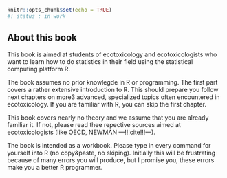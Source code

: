 ```r
knitr::opts_chunk$set(echo = TRUE)
#! status : in work
```


## About this book

This book is aimed at students of ecotoxicology and ecotoxicologists who want to learn how to do statistics in their field using the statistical computing platform R.

The book assumes no prior knowlegde in R or programming. 
The first part covers a rather extensive introduction to R. 
This should prepare you follow next chapters on more3 advanced, specialized topics often encountered in ecotoxicology.
If you are familiar with R, you can skip the first chapter.

This book covers nearly no theory and we assume that you are already familiar it. 
If not, please read thee repective sources aimed at ecotoxicologists (like OECD, NEWMAN ---!!!cite!!!---).

The book is intended as a workbook. 
Please type in every command for yourself into R (no copy&paste, no skiping). 
Initially this will be frustrating because of many errors you will produce, but I promise you, these errors make you a better R programmer. 




